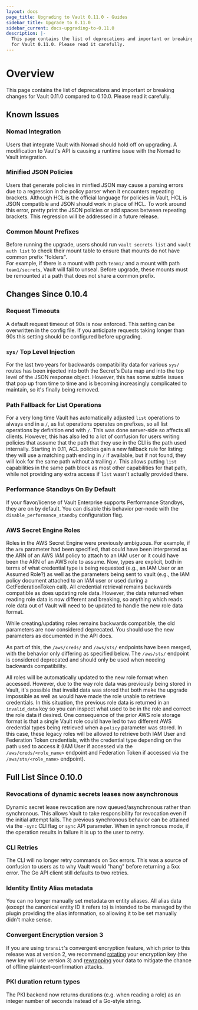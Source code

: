 ```yaml
---
layout: docs
page_title: Upgrading to Vault 0.11.0 - Guides
sidebar_title: Upgrade to 0.11.0
sidebar_current: docs-upgrading-to-0.11.0
description: |-
  This page contains the list of deprecations and important or breaking changes
  for Vault 0.11.0. Please read it carefully.
---
```


# Overview

This page contains the list of deprecations and important or breaking changes
for Vault 0.11.0 compared to 0.10.0. Please read it carefully.

## Known Issues

### Nomad Integration

Users that integrate Vault with Nomad should hold off on upgrading.  A modification to
Vault's API is causing a runtime issue with the Nomad to Vault integration.

### Minified JSON Policies

Users that generate policies in minfied JSON may cause a parsing errors due to
a regression in the policy parser when it encounters repeating brackets. Although
HCL is the official language for policies in Vault, HCL is JSON compatible and JSON
should work in place of HCL. To work around this error, pretty print the JSON policies
or add spaces between repeating brackets.  This regression will be addressed in
a future release.

### Common Mount Prefixes

Before running the upgrade, users should run `vault secrets list` and `vault auth list` 
to check their mount table to ensure that mounts do not have common prefix "folders".  
For example, if there is a mount with path `team1/` and a mount with path `team1/secrets`, 
Vault will fail to unseal. Before upgrade, these mounts must be remounted at a path that 
does not share a common prefix.

## Changes Since 0.10.4

### Request Timeouts

A default request timeout of 90s is now enforced. This setting can be
overwritten in the config file. If you anticipate requests taking longer than
90s this setting should be configured before upgrading.

### `sys/` Top Level Injection

For the last two years for backwards compatibility data for various `sys/`
routes has been injected into both the Secret's Data map and into the top level
of the JSON response object. However, this has some subtle issues that pop up
from time to time and is becoming increasingly complicated to maintain, so it's
finally being removed.

### Path Fallback for List Operations

For a very long time Vault has automatically adjusted `list` operations to
always end in a `/`, as list operations operates on prefixes, so all list
operations by definition end with `/`. This was done server-side so affects all
clients. However, this has also led to a lot of confusion for users writing
policies that assume that the path that they use in the CLI is the path used
internally. Starting in 0.11, ACL policies gain a new fallback rule for
listing: they will use a matching path ending in `/` if available, but if not
found, they will look for the same path without a trailing `/`. This allows
putting `list` capabilities in the same path block as most other capabilities
for that path, while not providing any extra access if `list` wasn't actually
provided there.

### Performance Standbys On By Default

If your flavor/license of Vault Enterprise supports Performance Standbys, they
are on by default. You can disable this behavior per-node with the
`disable_performance_standby` configuration flag.

### AWS Secret Engine Roles
Roles in the AWS Secret Engine were previously ambiguous. For example, if the
`arn` parameter had been specified, that could have been interpreted as the ARN
of an AWS IAM policy to attach to an IAM user or it could have been the ARN of
an AWS role to assume. Now, types are explicit, both in terms of what
credential type is being requested (e.g., an IAM User or an Assumed Role?) as
well as the parameters being sent to vault (e.g., the IAM policy document
attached to an IAM user or used during a GetFederationToken call). All
credential retrieval remains backwards compatible as does updating role data.
However, the data returned when reading role data is now different and
breaking, so anything which reads role data out of Vault will need to be
updated to handle the new role data format.

While creating/updating roles remains backwards compatible, the old parameters
are now considered deprecated. You should use the new parameters as documented
in the API docs.

As part of this, the `/aws/creds/` and `/aws/sts/` endpoints have been merged,
with the behavior only differing as specified below. The `/aws/sts/` endpoint
is considered deprecated and should only be used when needing backwards
compatibility.

All roles will be automatically updated to the new role format when accessed.
However, due to the way role data was previously being stored in Vault, it's
possible that invalid data was stored that both make the upgrade impossible as
well as would have made the role unable to retrieve credentials. In this
situation, the previous role data is returned in an `invalid_data` key so you
can inspect what used to be in the role and correct the role data if desired.
One consequence of the prior AWS role storage format is that a single Vault
role could have led to two different AWS credential types being retrieved when
a `policy` parameter was stored. In this case, these legacy roles will be
allowed to retrieve both IAM User and Federation Token credentials, with the
credential type depending on the path used to access it (IAM User if accessed
via the `/aws/creds/<role_name>` endpoint and Federation Token if accessed via
the `/aws/sts/<role_name>` endpoint).

## Full List Since 0.10.0

### Revocations of dynamic secrets leases now asynchronous

Dynamic secret lease revocation are now queued/asynchronous rather
than synchronous. This allows Vault to take responsibility for revocation
even if the initial attempt fails. The previous synchronous behavior can be
attained via the `-sync` CLI flag or `sync` API parameter. When in
synchronous mode, if the operation results in failure it is up to the user
to retry.

### CLI Retries

The CLI will no longer retry commands on 5xx errors. This was a
source of confusion to users as to why Vault would "hang" before returning a
5xx error. The Go API client still defaults to two retries.

### Identity Entity Alias metadata

You can no longer manually set metadata on
entity aliases. All alias data (except the canonical entity ID it refers to)
is intended to be managed by the plugin providing the alias information, so
allowing it to be set manually didn't make sense.

### Convergent Encryption version 3

If you are using `transit`'s convergent encryption feature, which prior to this
release was at version 2, we recommend
[rotating](https://www.vaultproject.io/api/secret/transit/index.html#rotate-key)
your encryption key (the new key will use version 3) and
[rewrapping](https://www.vaultproject.io/api/secret/transit/index.html#rewrap-data)
your data to mitigate the chance of offline plaintext-confirmation attacks.

### PKI duration return types

The PKI backend now returns durations (e.g. when reading a role) as an integer
number of seconds instead of a Go-style string.
